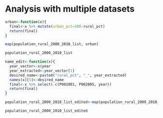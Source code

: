 # Analysis with multiple datasets 

```r
urban<-function(x){
  final<-x %>% mutate(urban_pct=100-rural_pct)
  return(final)
}

map(population_rural_2000_2010_list, urban)  
```

```r
population_rural_2000_2010_list
```

```r
name_edit<-function(x){
  year_vector<-x$year
  year_extracted<-year_vector[1]
  desired_name<-paste0("rural_pct", "_", year_extracted)
  names(x)[5]<-desired_name
  final<-x %>% select(-c(P001001, P002005, year))
  return(final)
}

population_rural_2000_2010_list_edited<-map(population_rural_2000_2010_list, name_edit)

population_rural_2000_2010_list_edited
```

